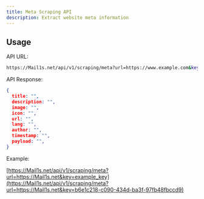 ```yaml
---
title: Meta Scraping API
description: Extract website meta information
---
```


##  Usage

API URL:
```bash
https://Mail1s.net/api/v1/scraping/meta?url=https://www.example.com&key=your_api_key
```

API Response:
```json
{
  title: "",
  description: "",
  image: "",
  icon: "",
  url: "",
  lang: "",
  author: "",
  timestamp: "",
  payload: "",
}
```

Example:

[https://Mail1s.net/api/v1/scraping/meta?url=https://Mail1s.net&key=example_key](https://Mail1s.net/api/v1/scraping/meta?url=https://Mail1s.net&key=b6e1c218-c090-434d-ba3f-97fb48fbccd9)
